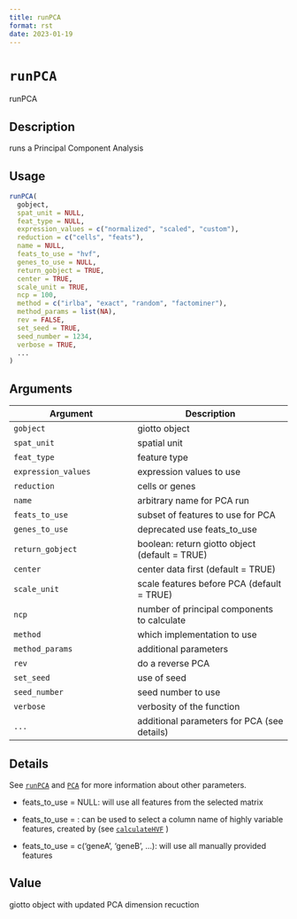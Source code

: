 ```yaml
--- 
title: runPCA 
format: rst 
date: 2023-01-19 
--- 
```

# `runPCA`

runPCA


## Description

runs a Principal Component Analysis


## Usage

```r
runPCA(
  gobject,
  spat_unit = NULL,
  feat_type = NULL,
  expression_values = c("normalized", "scaled", "custom"),
  reduction = c("cells", "feats"),
  name = NULL,
  feats_to_use = "hvf",
  genes_to_use = NULL,
  return_gobject = TRUE,
  center = TRUE,
  scale_unit = TRUE,
  ncp = 100,
  method = c("irlba", "exact", "random", "factominer"),
  method_params = list(NA),
  rev = FALSE,
  set_seed = TRUE,
  seed_number = 1234,
  verbose = TRUE,
  ...
)
```


## Arguments

Argument      |Description
------------- |----------------
`gobject`     |     giotto object
`spat_unit`     |     spatial unit
`feat_type`     |     feature type
`expression_values`     |     expression values to use
`reduction`     |     cells or genes
`name`     |     arbitrary name for PCA run
`feats_to_use`     |     subset of features to use for PCA
`genes_to_use`     |     deprecated use feats_to_use
`return_gobject`     |     boolean: return giotto object (default = TRUE)
`center`     |     center data first (default = TRUE)
`scale_unit`     |     scale features before PCA (default = TRUE)
`ncp`     |     number of principal components to calculate
`method`     |     which implementation to use
`method_params`     |     additional parameters
`rev`     |     do a reverse PCA
`set_seed`     |     use of seed
`seed_number`     |     seed number to use
`verbose`     |     verbosity of the function
`...`     |     additional parameters for PCA (see details)


## Details

See [`runPCA`](#runpca) and [`PCA`](#pca) for more information about other parameters.
   

*  feats_to_use = NULL: will use all features from the selected matrix  

*  feats_to_use = <hvg name>: can be used to select a column name of highly variable features, created by (see [`calculateHVF`](#calculatehvf) )  

*  feats_to_use = c('geneA', 'geneB', ...): will use all manually provided features


## Value

giotto object with updated PCA dimension recuction



